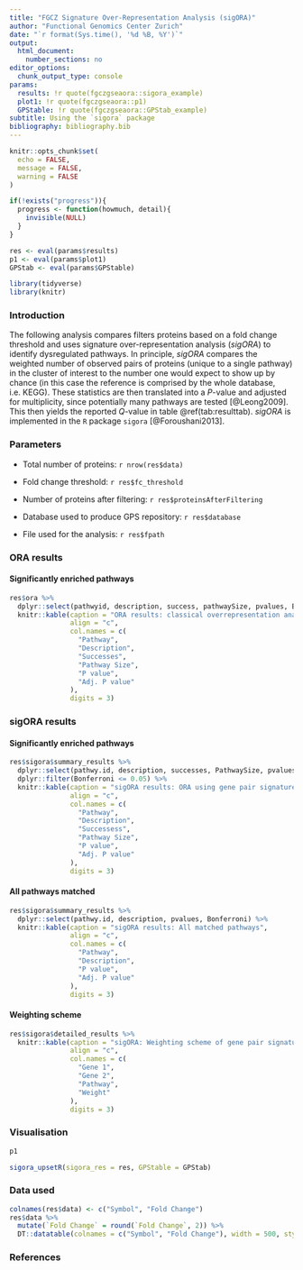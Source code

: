 ```yaml
---
title: "FGCZ Signature Over-Representation Analysis (sigORA)"
author: "Functional Genomics Center Zurich"
date: "`r format(Sys.time(), '%d %B, %Y')`"
output:
  html_document:
    number_sections: no
editor_options:
  chunk_output_type: console
params:
  results: !r quote(fgczgseaora::sigora_example)
  plot1: !r quote(fgczgseaora::p1)
  GPStable: !r quote(fgczgseaora::GPStab_example)
subtitle: Using the `sigora` package
bibliography: bibliography.bib
---
```


```r
knitr::opts_chunk$set(
  echo = FALSE,
  message = FALSE,
  warning = FALSE
)

if(!exists("progress")){
  progress <- function(howmuch, detail){
    invisible(NULL)
  }
}

res <- eval(params$results)
p1 <- eval(params$plot1)
GPStab <- eval(params$GPStable)

library(tidyverse)
library(knitr)
```

### Introduction

The following analysis compares filters proteins based on a fold change threshold and uses signature over-representation analysis (*sigORA*) to identify dysregulated pathways. In principle, *sigORA* compares the weighted number of observed pairs of proteins (unique to a single pathway)  in the cluster of interest to the number one would expect to show up by chance (in this case the reference is comprised by the whole database, i.e. KEGG). These statistics are then translated into a *P*-value and adjusted for multiplicity, since potentially many pathways are tested [@Leong2009]. This then yields the reported *Q*-value in table \@ref(tab:resulttab). *sigORA* is implemented in the `R` package `sigora` [@Foroushani2013].

### Parameters

- Total number of proteins: `r nrow(res$data)`

- Fold change threshold: `r res$fc_threshold`

- Number of proteins after filtering: `r res$proteinsAfterFiltering`

- Database used to produce GPS repository: `r res$database`

- File used for the analysis: `r res$fpath`

### ORA results {.tabset .tabset-pills}

#### Significantly enriched pathways

```r
res$ora %>% 
  dplyr::select(pathwyid, description, success, pathwaySize, pvalues, Bonfer) %>% 
  knitr::kable(caption = "ORA results: classical overrepresentation analysis using Fisher's exact test", 
               align = "c",
               col.names = c(
                 "Pathway",
                 "Description",
                 "Successes",
                 "Pathway Size",
                 "P value",
                 "Adj. P value"
               ),
               digits = 3)
```


### sigORA results {.tabset .tabset-pills}

#### Significantly enriched pathways


```r
res$sigora$summary_results %>% 
  dplyr::select(pathwy.id, description, successes, PathwaySize, pvalues, Bonferroni) %>% 
  dplyr::filter(Bonferroni <= 0.05) %>% 
  knitr::kable(caption = "sigORA results: ORA using gene pair signatures", 
               align = "c",
               col.names = c(
                 "Pathway",
                 "Description",
                 "Successess",
                 "Pathway Size",
                 "P value",
                 "Adj. P value"
               ),
               digits = 3)
```

#### All pathways matched

```r
res$sigora$summary_results %>% 
  dplyr::select(pathwy.id, description, pvalues, Bonferroni) %>% 
  knitr::kable(caption = "sigORA results: All matched pathways", 
               align = "c",
               col.names = c(
                 "Pathway",
                 "Description",
                 "P value",
                 "Adj. P value"
               ),
               digits = 3)
```

#### Weighting scheme

```r
res$sigora$detailed_results %>% 
  knitr::kable(caption = "sigORA: Weighting scheme of gene pair signatures used",
               align = "c",
               col.names = c(
                 "Gene 1",
                 "Gene 2",
                 "Pathway",
                 "Weight"
               ),
               digits = 3)
```

### Visualisation

```r
p1
```

```r
sigora_upsetR(sigora_res = res, GPStable = GPStab)
```


### Data used

```r
colnames(res$data) <- c("Symbol", "Fold Change")
res$data %>%
  mutate(`Fold Change` = round(`Fold Change`, 2)) %>% 
  DT::datatable(colnames = c("Symbol", "Fold Change"), width = 500, style = "bootstrap")
```


### References
